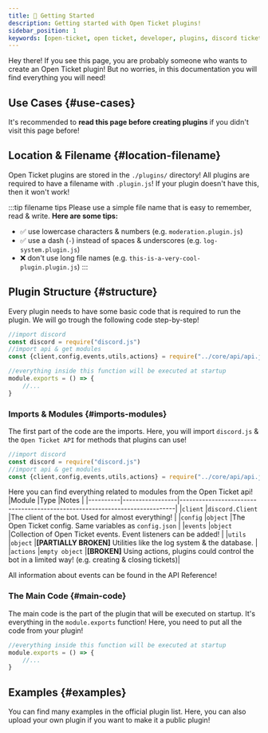 ```yaml
---
title: 🏁 Getting Started
description: Getting started with Open Ticket plugins!
sidebar_position: 1
keywords: [open-ticket, open ticket, developer, plugins, discord ticket bot]
---
```

<head>
    <link rel="apple-touch-icon" href="/img/logo_vertical.png"/>
</head>

Hey there! If you see this page, you are probably someone who wants to create an Open Ticket plugin!
But no worries, in this documentation you will find everything you will need!

## Use Cases \{#use-cases}
It's recommended to **read this page before creating plugins** if you didn't visit this page before!
<LinkBlock mode="emoji" emoji="🔌" isdoc="true" url="docs/system/plugins" name="Plugins!" description="What can Open Ticket plugins do & where can you find them?"></LinkBlock>

## Location & Filename \{#location-filename}
Open Ticket plugins are stored in the `./plugins/` directory! All plugins are required to have a filename with `.plugin.js`!
If your plugin doesn't have this, then it won't work!

:::tip filename tips
Please use a simple file name that is easy to remember, read & write. **Here are some tips:**
- ✅ use lowercase characters & numbers (e.g. `moderation.plugin.js`)
- ✅ use a dash (`-`) instead of spaces & underscores (e.g. `log-system.plugin.js`)
- ❌ don't use long file names (e.g. `this-is-a-very-cool-plugin.plugin.js`)
:::

## Plugin Structure \{#structure}
Every plugin needs to have some basic code that is required to run the plugin.
We will go trough the following code step-by-step!

```javascript title="example.plugin.js" showLineNumbers
//import discord
const discord = require("discord.js")
//import api & get modules
const {client,config,events,utils,actions} = require("../core/api/api.js")

//everything inside this function will be executed at startup
module.exports = () => {
    //...
}
```

### Imports & Modules \{#imports-modules}
The first part of the code are the imports. Here, you will import `discord.js` & the `Open Ticket API` for methods that plugins can use!

```javascript title="example.plugin.js"
//import discord
const discord = require("discord.js")
//import api & get modules
const {client,config,events,utils,actions} = require("../core/api/api.js")
```

Here you can find everything related to modules from the Open Ticket api!
|Module    |Type             |Notes                                                                       |
|----------|-----------------|----------------------------------------------------------------------------|
|`client`  |`discord.Client` |The client of the bot. Used for almost everything!                          |
|`config`  |`object`         |The Open Ticket config. Same variables as `config.json`                     |
|`events`  |`object`         |Collection of Open Ticket events. Event listeners can be added!             |
|`utils`   |`object`         |<C color="orange">**[PARTIALLY BROKEN]**</C> Utilities like the log system & the database. |
|`actions` |`empty object`   |<C color="red">**[BROKEN]**</C> Using actions, plugins could control the bot in a limited way! (e.g. creating & closing tickets)|

All information about events can be found in the API Reference!
<LinkBlock mode="emoji" emoji="🔎" isdoc="true" url="api/get-started" name="API Reference!" description="The official Open Ticket api reference!"></LinkBlock>

### The Main Code \{#main-code}
The main code is the part of the plugin that will be executed on startup. It's everything in the `module.exports` function!
Here, you need to put all the code from your plugin!

```javascript title="example.plugin.js"
//everything inside this function will be executed at startup
module.exports = () => {
    //...
}
```
## Examples \{#examples}
You can find many examples in the official plugin list. Here, you can also upload your own plugin if you want to make it a public plugin!
<LinkBlock mode="emoji" emoji="📜" isdoc="true" url="plugin/list" name="Plugin List!" description="A list of all known public plugins!"></LinkBlock>
